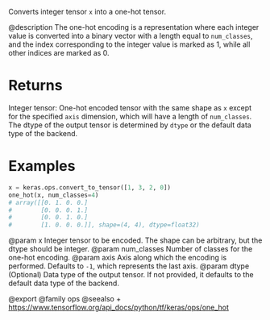 Converts integer tensor `x` into a one-hot tensor.

@description
The one-hot encoding is a representation where each integer value is
converted into a binary vector with a length equal to `num_classes`,
and the index corresponding to the integer value is marked as 1, while
all other indices are marked as 0.

# Returns
Integer tensor: One-hot encoded tensor with the same shape as `x`
except for the specified `axis` dimension, which will have
a length of `num_classes`. The dtype of the output tensor
is determined by `dtype` or the default data type of the backend.

# Examples
```python
x = keras.ops.convert_to_tensor([1, 3, 2, 0])
one_hot(x, num_classes=4)
# array([[0. 1. 0. 0.]
#        [0. 0. 0. 1.]
#        [0. 0. 1. 0.]
#        [1. 0. 0. 0.]], shape=(4, 4), dtype=float32)
```

@param x Integer tensor to be encoded. The shape can be
    arbitrary, but the dtype should be integer.
@param num_classes Number of classes for the one-hot encoding.
@param axis Axis along which the encoding is performed. Defaults to
    `-1`, which represents the last axis.
@param dtype (Optional) Data type of the output tensor. If not
    provided, it defaults to the default data type of the backend.

@export
@family ops
@seealso
+ <https://www.tensorflow.org/api_docs/python/tf/keras/ops/one_hot>
